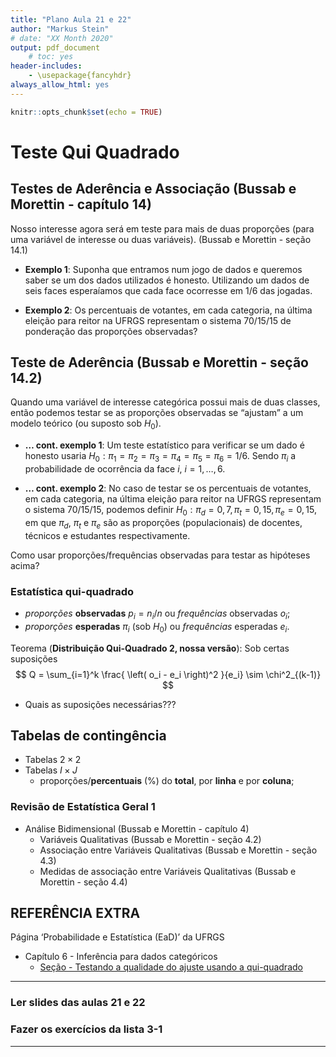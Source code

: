 ```yaml
---
title: "Plano Aula 21 e 22"
author: "Markus Stein"
# date: "XX Month 2020"
output: pdf_document
    # toc: yes
header-includes:
    - \usepackage{fancyhdr}
always_allow_html: yes
---
```

\addtolength{\headheight}{0.0cm} 
\pagestyle{fancyplain} 
\lhead{\includegraphics[height=1.5cm]{LogoIME.png}}
\rhead{\includegraphics[height=1.5cm]{images.jpeg}}
\chead{UNIVERSIDADE FEDERAL DO RIO GRANDE DO SUL \\
INSTITUTO DE MATEMÁTICA E ESTATÍSTICA \\
DEPARTAMENTO DE ESTATÍSTICA \\
\vspace{0.3cm}
MAT02215 - Estatística Geral 2 - 2020/1
}
\renewcommand{\headrulewidth}{0pt} 


```r
knitr::opts_chunk$set(echo = TRUE)
```

# Teste Qui Quadrado
## Testes de Aderência e Associação (Bussab e Morettin - capítulo 14)
Nosso interesse agora será em teste para mais de duas proporções (para uma variável de interesse ou duas variáveis). (Bussab e Morettin - seção 14.1) 

* **Exemplo 1**: Suponha que entramos num jogo de dados e queremos saber se um dos dados utilizados é honesto. Utilizando um dados de seis faces esperaíamos que cada face ocorresse em 1/6 das jogadas.

* **Exemplo 2**: Os percentuais de votantes, em cada categoria, na última eleição para reitor na UFRGS representam o sistema 70/15/15 de ponderação das proporções observadas?


## Teste de Aderência (Bussab e Morettin - seção 14.2)
Quando uma variável de interesse categórica possui mais de duas classes, então podemos testar se as proporções observadas se "ajustam" a um modelo teórico (ou suposto sob $H_0$).

* **... cont. exemplo 1**: Um teste estatístico para verificar se um dado é honesto usaria $H_0: \pi_1 = \pi_2 = \pi_3 = \pi_4 = \pi_5 = \pi_6 = 1/6$. Sendo $\pi_i$ a probabilidade de ocorrência da face $i$, $i=1,\ldots,6$.

* **... cont. exemplo 2**: No caso de testar se os percentuais de votantes, em cada categoria, na última eleição para reitor na UFRGS representam o sistema 70/15/15, podemos definir $H_0: \pi_d = 0,7, \pi_t = 0,15, \pi_e = 0,15$, em que $\pi_d$, $\pi_t$ e $\pi_e$ são as proporções (populacionais) de docentes, técnicos e estudantes respectivamente. 

Como usar proporções/frequências observadas para testar as hipóteses acima?

\vspace{0.5cm}

### Estatística qui-quadrado
* *proporções* **observadas** $p_i = n_i / n$ ou *frequências* observadas $o_i$; 
* *proporções* **esperadas** $\pi_i$ (sob $H_0$) ou *frequências* esperadas $e_i$.  
  
Teorema (**Distribuição Qui-Quadrado 2, nossa versão**): Sob certas suposições  
$$ Q = \sum_{i=1}^k \frac{ \left( o_i - e_i \right)^2 }{e_i} \sim \chi^2_{(k-1)} $$

* Quais as suposições necessárias???


\vspace{0.5cm}

## Tabelas de contingência 
* Tabelas $2 \times 2$
* Tabelas $I \times J$
    + proporções/**percentuais** (%) do **total**, por **linha** e por **coluna**;

### Revisão de Estatística Geral 1
* Análise Bidimensional (Bussab e Morettin - capítulo 4)
    + Variáveis Qualitativas (Bussab e Morettin - seção 4.2)
    + Associação entre Variáveis Qualitativas (Bussab e Morettin - seção 4.3)
    + Medidas de associação entre Variáveis Qualitativas (Bussab e Morettin - seção 4.4)

\vspace{0.5cm}


<!-- ## Para a prova 2 -->
<!-- * Ter o formulário em mãos. -->

<!-- Importante lembrar -->

<!-- * Suposições. -->
<!-- * Interpretações. -->
<!-- * Valor *p*,  para o teste ANOVA também. -->

\vspace{1cm}

## REFERÊNCIA EXTRA
Página 'Probabilidade e Estatística (EaD)' da UFRGS  

* Capítulo 6 - Inferência para dados categóricos 
    + [Seção - Testando a qualidade do ajuste usando a qui-quadrado](https://www.ufrgs.br/probabilidade-estatistica/livro/cpt6/ch6_inf_cat.html#testando-a-qualidade-do-ajuste-usando-a-qui-quadrado-t%C3%B3pico-especial)

\vspace{1cm}

***
### Ler slides das aulas 21 e 22
### Fazer os exercícios da lista 3-1
<!-- ### Fazer avaliação parcial da área 2 - PROVA 2!!! -->
***

